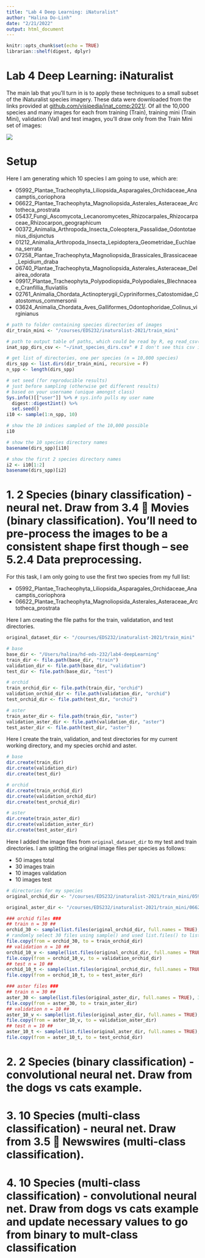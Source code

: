 ```yaml
---
title: "Lab 4 Deep Learning: iNaturalist"
author: "Halina Do-Linh"
date: "2/21/2022"
output: html_document
---
```


```r
knitr::opts_chunk$set(echo = TRUE)
librarian::shelf(digest, dplyr)
```

# Lab 4 Deep Learning: iNaturalist

The main lab that you'll turn in is to apply these techniques to a small subset of the iNaturalist species imagery. These data were downloaded from the links provided at [github.com/visipedia/inat_comp:2021/](https://github.com/visipedia/inat_comp/tree/master/2021). Of all the 10,000 species and many images for each from training (Train), training mini (Train Mini), validation (Val) and test images, you'll draw only from the Train Mini set of images:

![](https://github.com/visipedia/inat_comp/raw/master/2021/assets/train_val_distribution.png)

# Setup

Here I am generating which 10 species I am going to use, which are:

- 05992_Plantae_Tracheophyta_Liliopsida_Asparagales_Orchidaceae_Anacamptis_coriophora       
- 06622_Plantae_Tracheophyta_Magnoliopsida_Asterales_Asteraceae_Arctotheca_prostrata         
- 05437_Fungi_Ascomycota_Lecanoromycetes_Rhizocarpales_Rhizocarpaceae_Rhizocarpon_geographicum
- 00372_Animalia_Arthropoda_Insecta_Coleoptera_Passalidae_Odontotaenius_disjunctus           
- 01212_Animalia_Arthropoda_Insecta_Lepidoptera_Geometridae_Euchlaena_serrata               
- 07258_Plantae_Tracheophyta_Magnoliopsida_Brassicales_Brassicaceae_Lepidium_draba           
- 06740_Plantae_Tracheophyta_Magnoliopsida_Asterales_Asteraceae_Delairea_odorata             
- 09917_Plantae_Tracheophyta_Polypodiopsida_Polypodiales_Blechnaceae_Cranfillia_fluviatilis 
- 02761_Animalia_Chordata_Actinopterygii_Cypriniformes_Catostomidae_Catostomus_commersonii   
- 03624_Animalia_Chordata_Aves_Galliformes_Odontophoridae_Colinus_virginianus

```r
# path to folder containing species directories of images
dir_train_mini <- "/courses/EDS232/inaturalist-2021/train_mini"

# path to output table of paths, which could be read by R, eg read_csv()
inat_spp_dirs_csv <- "~/inat_species_dirs.csv" # I don't see this csv in taylor??

# get list of directories, one per species (n = 10,000 species)
dirs_spp <- list.dirs(dir_train_mini, recursive = F)
n_spp <- length(dirs_spp)

# set seed (for reproducible results) 
# just before sampling (otherwise get different results)
# based on your username (unique amongst class)
Sys.info()[["user"]] %>% # sys.info pulls my user name
  digest::digest2int() %>% 
  set.seed()
i10 <- sample(1:n_spp, 10)

# show the 10 indices sampled of the 10,000 possible 
i10

# show the 10 species directory names
basename(dirs_spp)[i10]

# show the first 2 species directory names
i2 <- i10[1:2]
basename(dirs_spp)[i2]
```


# 1. 2 Species (binary classification) - neural net. Draw from 3.4 🍿 Movies (binary classification). You’ll need to pre-process the images to be a consistent shape first though – see 5.2.4 Data preprocessing.

For this task, I am only going to use the first two species from my full list:

- 05992_Plantae_Tracheophyta_Liliopsida_Asparagales_Orchidaceae_Anacamptis_coriophora
- 06622_Plantae_Tracheophyta_Magnoliopsida_Asterales_Asteraceae_Arctotheca_prostrata

Here I am creating the file paths for the train, validatation, and test directories.

```r
original_dataset_dir <- "/courses/EDS232/inaturalist-2021/train_mini"

# base
base_dir <- "/Users/halina/hd-eds-232/lab4-deepLearning"
train_dir <- file.path(base_dir, "train")
validation_dir <- file.path(base_dir, "validation")
test_dir <- file.path(base_dir, "test")

# orchid 
train_orchid_dir <- file.path(train_dir, "orchid")
validation_orchid_dir <- file.path(validation_dir, "orchid")
test_orchid_dir <- file.path(test_dir, "orchid")

# aster
train_aster_dir <- file.path(train_dir, "aster")
validation_aster_dir <- file.path(validation_dir, "aster")
test_aster_dir <- file.path(test_dir, "aster")
```

Here I create the train, validation, and test directories for my current working directory, and my species orchid and aster.

```r
# base
dir.create(train_dir)
dir.create(validation_dir)
dir.create(test_dir)

# orchid
dir.create(train_orchid_dir)
dir.create(validation_orchid_dir)
dir.create(test_orchid_dir)

# aster
dir.create(train_aster_dir)
dir.create(validation_aster_dir)
dir.create(test_aster_dir)
```

Here I added the image files from `original_dataset_dir` to my test and train directories. I am splitting the original image files per species as follows:

- 50 images total
- 30 images train
- 10 images validation
- 10 images test

```r
# directories for my species
original_orchid_dir <- "/courses/EDS232/inaturalist-2021/train_mini/05992_Plantae_Tracheophyta_Liliopsida_Asparagales_Orchidaceae_Anacamptis_coriophora"

original_aster_dir <- "/courses/EDS232/inaturalist-2021/train_mini/06622_Plantae_Tracheophyta_Magnoliopsida_Asterales_Asteraceae_Arctotheca_prostrata"

### orchid files ###
## train n = 30 ##
orchid_30 <- sample(list.files(original_orchid_dir, full.names = TRUE), 30) 
# randomly select 30 files using sample() and used list.files() to list the full names of the files from the file path I specified in original_orchid_dir
file.copy(from = orchid_30, to = train_orchid_dir)
## validation n = 10 ##
orchid_10_v <- sample(list.files(original_orchid_dir, full.names = TRUE), 10)
file.copy(from = orchid_10_v, to = validation_orchid_dir)
## test n = 10 ##
orchid_10_t <- sample(list.files(original_orchid_dir, full.names = TRUE), 10)
file.copy(from = orchid_10_t, to = test_aster_dir)

### aster files ###
## train n = 30 ##
aster_30 <- sample(list.files(original_aster_dir, full.names = TRUE), 30) 
file.copy(from = aster_30, to = train_aster_dir)
## validation n = 10 ##
aster_10_v <- sample(list.files(original_aster_dir, full.names = TRUE), 10)
file.copy(from = aster_10_v, to = validation_aster_dir)
## test n = 10 ##
aster_10_t <- sample(list.files(original_aster_dir, full.names = TRUE), 10)
file.copy(from = aster_10_t, to = test_orchid_dir)
```


# 2. 2 Species (binary classification) - convolutional neural net. Draw from the dogs vs cats example.

# 3. 10 Species (multi-class classification) - neural net. Draw from 3.5 📰 Newswires (multi-class classification).

# 4. 10 Species (multi-class classification) - convolutional neural net. Draw from dogs vs cats example and update necessary values to go from binary to mult-class classification